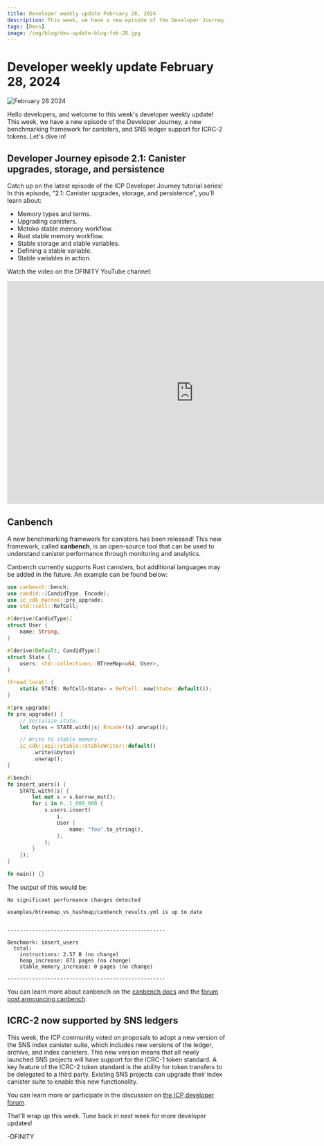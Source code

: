 ```yaml
---
title: Developer weekly update February 28, 2024
description: This week, we have a new episode of the Developer Journey, a new benchmarking framework for canisters, and SNS ledger support for ICRC-2 tokens.
tags: [Devs]
image: /img/blog/dev-update-blog-feb-28.jpg
---
```


# Developer weekly update February 28, 2024

![February 28 2024](../../static/img/blog/dev-update-blog-feb-28.jpg)

Hello developers, and welcome to this week's developer weekly update! This week, we have a new episode of the Developer Journey, a new benchmarking framework for canisters, and SNS ledger support for ICRC-2 tokens. Let's dive in!

## Developer Journey episode 2.1: Canister upgrades, storage, and persistence

Catch up on the latest episode of the ICP Developer Journey tutorial series! In this episode, "2.1: Canister upgrades, storage, and persistence", you'll learn about:

- Memory types and terms.
- Upgrading canisters.
- Motoko stable memory workflow.
- Rust stable memory workflow.
- Stable storage and stable variables.
- Defining a stable variable.
- Stable variables in action.

Watch the video on the DFINITY YouTube channel:

<div class="text--center">
<p> </p>
</div>
<div class="text--center">
<iframe width="860" height="515" src="https://www.youtube.com/watch?v=-aXjKSz_oXc&list=PLuhDt1vhGcrdR2h6nPNylXKS4u8L-efvD&index=13" title="YouTube video player" frameborder="0" allow="accelerometer; autoplay; clipboard-write; encrypted-media; gyroscope; picture-in-picture; web-share" allowfullscreen></iframe> </div> </div> </div>

## Canbench

A new benchmarking framework for canisters has been released! This new framework, called **canbench**, is an open-source tool that can be used to understand canister performance through monitoring and analytics.

Canbench currently supports Rust canisters, but additional languages may be added in the future. An example can be found below:

```rust
use canbench::bench;
use candid::{CandidType, Encode};
use ic_cdk_macros::pre_upgrade;
use std::cell::RefCell;

#[derive(CandidType)]
struct User {
    name: String,
}

#[derive(Default, CandidType)]
struct State {
    users: std::collections::BTreeMap<u64, User>,
}

thread_local! {
    static STATE: RefCell<State> = RefCell::new(State::default());
}

#[pre_upgrade]
fn pre_upgrade() {
    // Serialize state.
    let bytes = STATE.with(|s| Encode!(s).unwrap());

    // Write to stable memory.
    ic_cdk::api::stable::StableWriter::default()
        .write(&bytes)
        .unwrap();
}

#[bench]
fn insert_users() {
    STATE.with(|s| {
        let mut s = s.borrow_mut();
        for i in 0..1_000_000 {
            s.users.insert(
                i,
                User {
                    name: "foo".to_string(),
                },
            );
        }
    });
}

fn main() {}
```

The output of this would be:

```
No significant performance changes detected

examples/btreemap_vs_hashmap/canbench_results.yml is up to date


---------------------------------------------------

Benchmark: insert_users
  total:
    instructions: 2.57 B (no change)
    heap_increase: 871 pages (no change)
    stable_memory_increase: 0 pages (no change)

---------------------------------------------------
```

You can learn more about canbench on the [canbench docs](https://docs.rs/canbench-rs/latest/canbench_rs/) and the [forum post announcing canbench](https://forum.dfinity.org/t/introducing-canbench-a-benchmarking-framework-for-canisters/27517).

## ICRC-2 now supported by SNS ledgers

This week, the ICP community voted on proposals to adopt a new version of the SNS index canister suite, which includes new versions of the ledger, archive, and index canisters. This new version means that all newly launched SNS projects will have support for the ICRC-1 token standard. A key feature of the ICRC-2 token standard is the ability for token transfers to be delegated to a third party. Existing SNS projects can upgrade their index canister suite to enable this new functionality.

You can learn more or participate in the discussion on [the ICP developer forum](https://forum.dfinity.org/t/sns-ledgers-now-support-icrc-2/27932).

That'll wrap up this week. Tune back in next week for more developer updates!

-DFINITY

